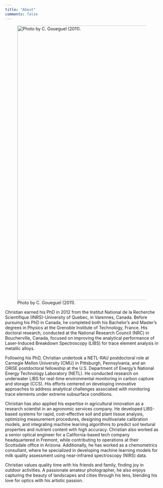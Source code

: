 ```yaml
---
title: "About"
comments: false
---
```


::: justified
![Photo by C. Goueguel (2011).](images/IMG_1985.png){fig-align="center" width="900"}

Christian earned his PhD in 2012 from the Institut National de la Recherche Scientifique (INRS)-University of Quebec, in Varennes, Canada. Before pursuing his PhD in Canada, he completed both his Bachelor's and Master's degrees in Physics at the Grenoble Institute of Technology, France. His doctoral research, conducted at the National Research Council (NRC) in Boucherville, Canada, focused on improving the analytical performance of Laser-Induced Breakdown Spectroscopy (LIBS) for trace element analysis in metallic alloys.

Following his PhD, Christian undertook a NETL-RAU postdoctoral role at Carnegie Mellon University (CMU) in Pittsburgh, Pennsylvania, and an ORISE postdoctoral fellowship at the U.S. Department of Energy’s National Energy Technology Laboratory (NETL). He conducted research on underwater LIBS for real-time environmental monitoring in carbon capture and storage (CCS). His efforts centered on developing innovative approaches to address analytical challenges associated with monitoring trace elements under extreme subsurface conditions.

Christian has also applied his expertise in agricultural innovation as a research scientist in an agronomic services company. He developed LIBS-based systems for rapid, cost-effective soil and plant tissue analysis, optimizing measurement procedures, designing multivariate calibration models, and integrating machine learning algorithms to predict soil textural properties and nutrient content with high accuracy. Christian also worked as a senior optical engineer for a California-based tech company headquartered in Fremont, while contributing to operations at their Scottsdale office in Arizona. Additionally, he has worked as a chemometrics consultant, where he specialized in developing machine learning models for milk quality assessment using near-infrared spectroscopy (NIRS) data.

Christian values quality time with his friends and family, finding joy in outdoor activities. A passionate amateur photographer, he also enjoys capturing the beauty of landscapes and cities through his lens, blending his love for optics with his artistic passion.
:::
